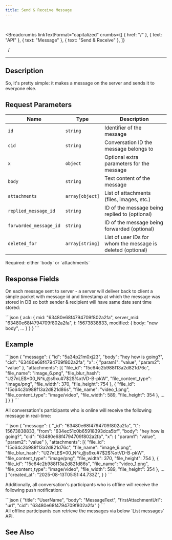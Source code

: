 ```yaml
---
title: Send & Receive Message
---
```


<br />



<Breadcrumbs
  linkTextFormat="capitalized"
  crumbs={[
    { href: "/" },
    { text: "API" },
    { text: "Message" },
    { text: "Send & Receive" },
  ]}
>
  <Icon slot="index" name="seti:powershell" />
  <span slot="separator">&nbsp;&nbsp;/&nbsp;</span>
</Breadcrumbs>

---


## Description

> <Badge text="wss" variant="tip" size="large" />
> <Badge text="message" size="large" />

So, it's pretty simple: it makes a message on the server and sends it to everyone else.

## Request Parameters

| Name                   | Type            | Description                                                 |
| ---------------------- | --------------- | ----------------------------------------------------------- |
| `id`                   | `string`        | Identifier of the message                                   |
| `cid`                  | `string`        | Conversation ID the message belongs to                      |
| `x`                    | `object`        | Optional extra parameters for the message                   |
| `body`                 | `string`        | Text content of the message                                 |
| `attachments`          | `array[object]` | List of attachments (files, images, etc.)                   |
| `replied_message_id`   | `string`        | ID of the message being replied to (optional)               |
| `forwarded_message_id` | `string`        | ID of the message being forwarded (optional)                |
| `deleted_for`          | `array[string]` | List of user IDs for whom the message is deleted (optional) |

<Aside type="caution" title="Important">
  Required: either `body` or `attachments`
</Aside>

## Response Fields

On each message sent to server - a server will deliver back to client a simple packet with message id and timestamp at which the message was stored in DB so both sender & recipient will have same date sent time stored:

<Tabs>
  <TabItem label="Response">
```json
{
  ack: {
    mid: "63480e68f4794709f802a2fa",
    server_mid: "63480e68f4794709f802a2fa",
    t: 15673838833,
    modified: { body: "new body", ... }
  }
}
```
  </TabItem>  
</Tabs>

## Example

<Tabs>
  <TabItem label="Request">
```json
{
  "message": {
    "id": "5а34p21m0xj23",
    "body": "hey how is going?",
    "cid": "63480e68f4794709f802a2fa",
    "x": {
      "param1": "value",
      "param2": "value"
    },
    "attachments": [{
        "file_id": "15c64c2b988f13a2d821d76c",
        "file_name": "image_6.png",
        "file_blur_hash": "U27nLE$*00_N^k,@s9xu#7$2$%xtVD-B-pkW",
        "file_content_type": "image/png",
        "file_width": 370,
        "file_height": 754
      },
      {
        "file_id": "15c64c2b988f13a2d821d86s",
        "file_name": "video_1.png",
        "file_content_type": "image/video",
        "file_width": 589,
        "file_height": 354
      },
      ...
    ]
  }
}
```
  </TabItem>  
</Tabs>

All conversation's participants who is online will receive the following message in real-time:

<Tabs>
  <TabItem label="Event">
```json
{
  "message": {
    "_id": "63480e68f4794709f802a2fa",
    "t": 15673838833,
    "from": "634ec51c0b65918393dca5bf",
    "body": "hey how is going?",
    "cid": "63480e68f4794709f802a2fa",
    "x": {
      "param1": "value",
      "param2": "value"
    },
    "attachments": [{
        "file_id": "15c64c2b988f13a2d821d76c",
        "file_name": "image_6.png",
        "file_blur_hash": "U27nLE$*00_N^k,@s9xu#7$2$%xtVD-B-pkW",
        "file_content_type": "image/png",
        "file_width": 370,
        "file_height": 754
      },
      {
        "file_id": "15c64c2b988f13a2d821d86s",
        "file_name": "video_1.png",
        "file_content_type": "image/video",
        "file_width": 589,
        "file_height": 354
      },
      ...
    ]
    "created_at": "2025-08-13T05:51:44.733Z",
  }
}
```
  </TabItem>  
</Tabs>

Additionally, all conversation's participants who is offline will receive the following push notification:

<Tabs>
  <TabItem label="Push Notification">
```json
{
  "title": "UserName",
  "body": "MessageText",
  "firstAttachmentUrl": "url",
  "cid": "63480e68f4794709f802a2fa"
}
```
  </TabItem>  
</Tabs>

<Aside>
  All offline participants can retrieve the messages via below `List messages`
  API.
</Aside>

## See Also

<LinkCard
  title="SAMA chat server API: Messages"
  href="https://medium.com/sama-communications/sama-chat-server-api-messages-dc00e9684dc0"
  description="Based on ease of use, and with easy-to-understand documentation and articles on how to set up and use our APIs, we want to show that it is REAL to build communication into your application."
/>
<LinkCard
  title="DataBase Records"
  href="/deployment/db-records/"
  description="Collection of complete objects stored in the database."
/>

<script
  src="https://giscus.app/client.js"
  data-repo="Oleksandr1414/cathedra-slytherin"
  data-repo-id="R_kgDOI8uafg"
  data-category="[ВВЕДІТЬ CATEGORY NAME]"
  data-category-id="[ВВЕДІТЬ CATEGORY ID]"
  data-mapping="pathname"
  data-strict="0"
  data-reactions-enabled="1"
  data-emit-metadata="0"
  data-input-position="bottom"
  data-theme="transparent_dark"
  data-lang="uk"
  crossorigin="anonymous"
  async
></script>
